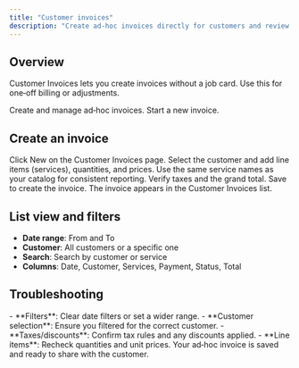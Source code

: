 ```yaml
---
title: "Customer invoices"
description: "Create ad‑hoc invoices directly for customers and review them alongside generated invoices."
---
```


## Overview

Customer Invoices lets you create invoices without a job card. Use this for one‑off billing or adjustments.

<CardGroup cols={2}>
<Card title="Open Customer Invoices" icon="indian-rupee-sign" href="https://gellerwash.com/app/customer-invoices">
Create and manage ad‑hoc invoices.
</Card>

<Card title="New invoice" icon="plus" href="https://gellerwash.com/app/create-customer-invoice">
Start a new invoice.
</Card>
</CardGroup>

## Create an invoice

<Steps>
<Step title="Start new">
Click New on the Customer Invoices page.
</Step>

<Step title="Add billing details">
Select the customer and add line items (services), quantities, and prices.

<Tip>
Use the same service names as your catalog for consistent reporting.
</Tip>
</Step>

<Step title="Review totals and save">
Verify taxes and the grand total. Save to create the invoice.

<Check>
The invoice appears in the Customer Invoices list.
</Check>
</Step>
</Steps>

## List view and filters

- **Date range**: From and To
- **Customer**: All customers or a specific one
- **Search**: Search by customer or service
- **Columns**: Date, Customer, Services, Payment, Status, Total

## Troubleshooting

<AccordionGroup>
<Accordion title="Invoice not visible after saving">
- **Filters**: Clear date filters or set a wider range.
- **Customer selection**: Ensure you filtered for the correct customer.
</Accordion>

<Accordion title="Totals look incorrect">
- **Taxes/discounts**: Confirm tax rules and any discounts applied.
- **Line items**: Recheck quantities and unit prices.
</Accordion>
</AccordionGroup>

<Check>
Your ad‑hoc invoice is saved and ready to share with the customer.
</Check>




